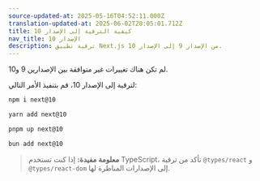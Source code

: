 ```yaml
---
source-updated-at: 2025-05-16T04:52:11.000Z
translation-updated-at: 2025-06-02T20:05:01.712Z
title: كيفية الترقية إلى الإصدار 10
nav_title: الإصدار 10
description: ترقية تطبيق Next.js من الإصدار 9 إلى الإصدار 10.
---
```


لم تكن هناك تغييرات غير متوافقة بين الإصدارين 9 و10.

لترقية إلى الإصدار 10، قم بتنفيذ الأمر التالي:

```bash filename="Terminal"
npm i next@10
```

```bash filename="Terminal"
yarn add next@10
```

```bash filename="Terminal"
pnpm up next@10
```

```bash filename="Terminal"
bun add next@10
```

> **معلومة مفيدة:** إذا كنت تستخدم TypeScript، تأكد من ترقية `@types/react` و `@types/react-dom` إلى الإصدارات المناظرة لها.